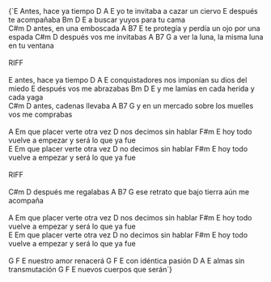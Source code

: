 <LyricsAndChords>
{`E
Antes, hace ya tiempo
          D   A            E
yo te invitaba a cazar un ciervo
E
después te acompañaba
         Bm   D         E
a buscar yuyos  para tu cama
<br data-separator />
C#m                D
antes, en una emboscada
         A        B7                  E
te protegía y perdía un ojo por una espada
C#m                D
después vos me invitabas
         A              B7            G
a ver la luna, la misma luna en tu ventana
<br data-separator />
<br data-separator />
RIFF
<br data-separator />
<br data-separator />
E
antes, hace ya tiempo
          D             A               E
conquistadores nos imponían su dios del miedo
E
después vos me abrazabas
         Bm            D          E
y me lamías en cada herida y cada yaga
<br data-separator />
C#m                D
antes, cadenas llevaba
         A                B7                G
y en un mercado sobre los muelles vos me comprabas
<br data-separator />
<br data-separator />
A                     Em
que placer verte otra vez
                  D
nos decimos sin hablar
                      F#m                   E
hoy todo vuelve a empezar y será lo que ya fue
<br data-separator />
E                     Em
que placer verte otra vez
                  D
no decimos sin hablar
                      F#m                   E
hoy todo vuelve a empezar y será lo que ya fue
<br data-separator />
<br data-separator />
RIFF
<br data-separator />
<br data-separator />
C#m                D
después me regalabas
      A              B7                G
ese retrato que bajo tierra aún me acompaña
<br data-separator />
<br data-separator />
A                     Em
que placer verte otra vez
                  D
nos decimos sin hablar
                      F#m                   E
hoy todo vuelve a empezar y será lo que ya fue
<br data-separator />
E                     Em
que placer verte otra vez
                  D
no decimos sin hablar
                      F#m                   E
hoy todo vuelve a empezar y será lo que ya fue
<br data-separator />
<br data-separator />
G         F          E
  nuestro amor renacerá
G       F          E
  con idéntica pasión
D        A            E
  almas sin transmutación
G         F             E
  nuevos cuerpos que serán`}
</LyricsAndChords>

